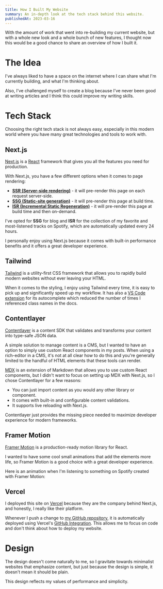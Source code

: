 ```yaml
---
title: How I Built My Website
summary: An in-depth look at the tech stack behind this website.
publishedAt: 2023-03-16
---
```


With the amount of work that went into re-building my current website, but with
a whole new look and a whole bunch of new features, I thought now this would be
a good chance to share an overview of how I built it.

# The Idea

I've always liked to have a space on the internet where I can share what I'm
currently building, and what I'm thinking about.

Also, I've challenged myself to create a blog because I've never been good at
writing articles and I think this could improve my writing skills.

# Tech Stack

Choosing the right tech stack is not always easy, especially in this modern
world where you have many great technologies and tools to work with.

## Next.js

[Next.js][nextjs] is a [React][react] framework that gives you all the features
you need for production.

With Next.js, you have a few different options when it comes to page rendering:

- **[SSR (Server-side rendering)][ssr]** - it will pre-render this page on each request server-side.
- **[SSG (Static-site generation)][ssg]** - it will pre-render this page at build time.
- **[ISR (Incremental Static Regeneration)][isr]** - it will pre-render this page at build time and then on-demand.

I've opted for **SSG** for blog and **ISR** for the collection of my favorite
and most-listened tracks on Spotify, which are automatically updated every 24
hours.

I personally enjoy using Next.js because it comes with built-in performance
benefits and it offers a great developer experience.

## Tailwind

[Tailwind][tailwind] is a utility-first CSS framework that allows you to rapidly
build modern websites without ever leaving your HTML.

When it comes to the styling, I enjoy using Tailwind every time, it is easy to
pick up and significantly speed up my workflow. It has also a
[VS Code extension][tailwind-extension] for its autocomplete which reduced the
number of times I referenced class names in the docs.

## Contentlayer

[Contentlayer][contentlayer] is a content SDK that validates and transforms your
content into type-safe JSON data.

A simple solution to manage content is a CMS, but I wanted to have an option to
simply use custom React components in my posts. When using a rich-editor in a
CMS, it's not at all clear how to do this and you're generally limited to the
handful of HTML elements that these tools can render.

[MDX][mdx] is an extension of Markdown that allows you to use custom React
components, but I didn't want to focus on setting up MDX with Next.js, so I
chose Contentlayer for a few reasons:

- You can just import content as you would any other library or component.
- It comes with built-in and configurable content validations.
- It supports live reloading with Next.js.

Contentlayer just provides the missing piece needed to maximize developer
experience for modern frameworks.

## Framer Motion

[Framer Motion][framer-motion] is a production-ready motion library for React.

I wanted to have some cool small animations that add the elements more life, so
Framer Motion is a good choice with a great developer experience.

Here is an animation when I'm listening to something on Spotify created with
Framer Motion:

<NowPlayingExample />

## Vercel

I deployed this site on [Vercel][vercel] because they are the company behind
Next.js, and honestly, I really like their platform.

Whenever I push a change to [my GitHub repository][repository], it is
automatically deployed using Vercel's [GitHub Integration][github-integration].
This allows me to focus on code and don't think about how to deploy my website.

# Design

The design doesn't come naturally to me, so I gravitate towards minimalist
websites that emphasize content, but just because the design is simple, it doesn't
mean it should be plain.

This design reflects my values of performance and simplicity.

[nextjs]: https://nextjs.org
[react]: https://reactjs.org
[ssr]: https://nextjs.org/docs/basic-features/data-fetching/get-server-side-props
[ssg]: https://nextjs.org/docs/basic-features/data-fetching/get-static-props
[isr]: https://nextjs.org/docs/basic-features/data-fetching/incremental-static-regeneration
[tailwind]: https://tailwindcss.com
[tailwind-extension]: https://marketplace.visualstudio.com/items?itemName=bradlc.vscode-tailwindcss
[contentlayer]: https://www.contentlayer.dev
[mdx]: https://mdxjs.com
[framer-motion]: https://www.framer.com/motion
[vercel]: https://vercel.com
[repository]: https://github.com/rhutmann/ebenfrimpong.com
[github-integration]: https://vercel.com/docs/git/vercel-for-github
